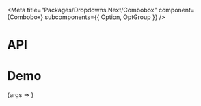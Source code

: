 
<Meta
  title="Packages/Dropdowns.Next/Combobox"
  component={Combobox}
  subcomponents={{ Option, OptGroup }}
/>

# API

<ArgsTable />

# Demo

<Canvas>
  <Story
    name="Combobox"
    args={{
      isAutocomplete: true,
      isEditable: true,
      listboxMaxHeight: Combobox.defaultProps.listboxMaxHeight
    }}
  >
    {args => <ComboboxStory {...args} />}
  </Story>
</Canvas>
